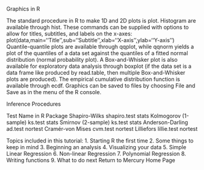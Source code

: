 Graphics in R

The standard procedure in R to make 1D and 2D plots is plot. Histogram are available
through hist. These commands can be supplied with options to allow for titles, subtitles,
and labels on the x-axes:
plot(data,main=‘‘Title’’,sub=‘‘Subtitle’’,xlab=‘‘X-axis’’,ylab=‘‘Y-axis’’)
Quantile-quantile plots are available through qqplot, while qqnorm yields a plot of the quantiles
of a data set against the quantiles of a fitted normal distribution (normal probability plot).
A Box-and-Whisker plot is also available for exploratory data analysis through boxplot (if
the data set is a data frame like produced by read.table, then multiple Box-and-Whisker
plots are produced). The empirical cumulative distribution function is available through ecdf.
Graphics can be saved to files by choosing File and Save as in the menu of the R console. 
 
Inference Procedures
 
Test
Name in R
Package
Shapiro-Wilks
shapiro.test
stats
Kolmogorov (1-sample)
ks.test
stats
Smirnov (2-sample)
ks.test
stats
Anderson-Darling
ad.test
nortest
Cramér-von Mises
cvm.test
nortest
Lilliefors
lillie.test
nortest

 
Topics included in this tutorial: 
1. Starting R the first time
2. Some things to keep in mind
3. Beginning an analysis
4. Visualizing your data
5. Simple Linear Regression
6. Non-linear Regression
7. Polynomial Regression
8. Writing functions
9. What to do next 
Return to Mercury Home Page 

